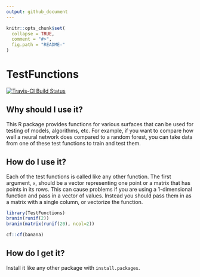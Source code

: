 ```yaml
---
output: github_document
---
```


<!-- README.md is generated from README.Rmd. Please edit that file -->

```r
knitr::opts_chunk$set(
  collapse = TRUE,
  comment = "#>",
  fig.path = "README-"
)
```


# TestFunctions

[![Travis-CI Build Status](https://travis-ci.org/CollinErickson/TestFunctions.svg?branch=master)](https://travis-ci.org/CollinErickson/TestFunctions)

## Why should I use it?

This R package provides functions for various surfaces that can be used 
for testing of models, algorithms, etc. For example, if you want to compare
how well a neural network does compared to a random forest, you can take 
data from one of these test functions to train and test them. 

## How do I use it?

Each of the test functions is called like any other function. The first argument, `x`, should
be a vector representing one point or a matrix that has points in its rows. This can cause 
problems if you are using a 1-dimensional function and pass in a vector of values. 
Instead you should pass them in as a matrix with a single column, or vectorize the function.

```r
library(TestFunctions)
branin(runif(2))
branin(matrix(runif(20), ncol=2))
```

```r
cf::cf(banana)
```


## How do I get it?

Install it like any other package with `install.packages`.
